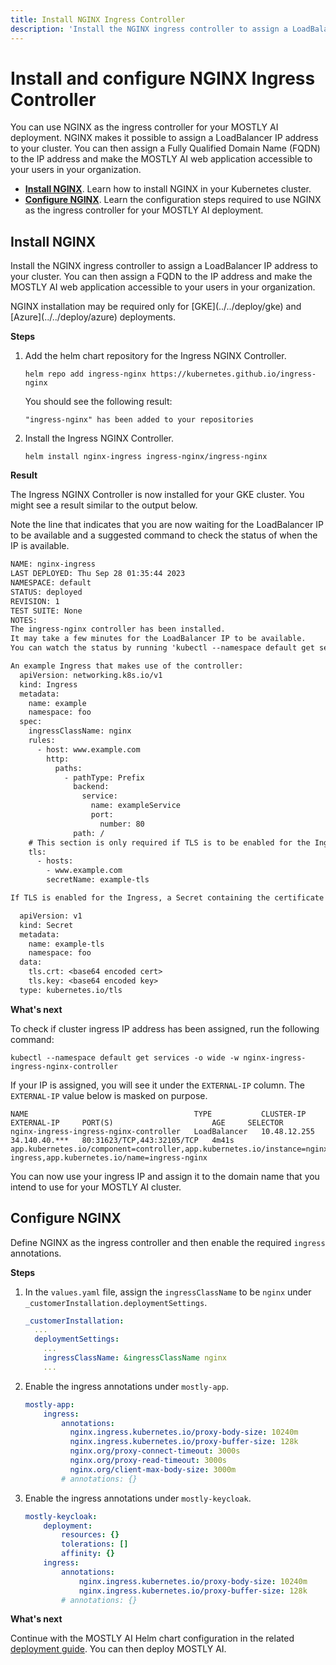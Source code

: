 ```yaml
---
title: Install NGINX Ingress Controller
description: 'Install the NGINX ingress controller to assign a LoadBalancer IP address to your cluster. You can then assign a FQDN to the IP address and make the MOSTLY AI web application accessible to your users in your organization.'
---
```



# Install and configure NGINX Ingress Controller

You can use NGINX as the ingress controller for your MOSTLY AI deployment. NGINX makes it possible to assign a LoadBalancer IP address to your cluster. You can then assign a Fully Qualified Domain Name (FQDN) to the IP address and make the MOSTLY AI web application accessible to your users in your organization.

* [**Install NGINX**](#install-nginx). Learn how to install NGINX in your Kubernetes cluster.
* [**Configure NGINX**](#configure-nginx). Learn the configuration steps required to use NGINX as the ingress controller for your MOSTLY AI deployment.

## Install NGINX

Install the NGINX ingress controller to assign a LoadBalancer IP address to your cluster. You can then assign a FQDN to the IP address and make the MOSTLY AI web application accessible to your users in your organization.

<Callout>
NGINX installation may be required only for [GKE](../../deploy/gke) and [Azure](../../deploy/azure) deployments.
</Callout>

**Steps**

1. Add the helm chart repository for the Ingress NGINX Controller.
    ```shell copy filename="shell"
    helm repo add ingress-nginx https://kubernetes.github.io/ingress-nginx
    ```
    
    You should see the following result:
    ```
    "ingress-nginx" has been added to your repositories
    ```
2. Install the Ingress NGINX Controller.
    ```shell copy filename="shell"
    helm install nginx-ingress ingress-nginx/ingress-nginx
    ```

**Result**

The Ingress NGINX Controller is now installed for your GKE cluster. You might see a result similar to the output below.

Note the line that indicates that you are now waiting for the LoadBalancer IP to be available and a suggested command to check the status of when the IP is available.

```txt {9,10}
NAME: nginx-ingress
LAST DEPLOYED: Thu Sep 28 01:35:44 2023
NAMESPACE: default
STATUS: deployed
REVISION: 1
TEST SUITE: None
NOTES:
The ingress-nginx controller has been installed.
It may take a few minutes for the LoadBalancer IP to be available.
You can watch the status by running 'kubectl --namespace default get services -o wide -w nginx-ingress-ingress-nginx-controller'

An example Ingress that makes use of the controller:
  apiVersion: networking.k8s.io/v1
  kind: Ingress
  metadata:
    name: example
    namespace: foo
  spec:
    ingressClassName: nginx
    rules:
      - host: www.example.com
        http:
          paths:
            - pathType: Prefix
              backend:
                service:
                  name: exampleService
                  port:
                    number: 80
              path: /
    # This section is only required if TLS is to be enabled for the Ingress
    tls:
      - hosts:
        - www.example.com
        secretName: example-tls

If TLS is enabled for the Ingress, a Secret containing the certificate and key must also be provided:

  apiVersion: v1
  kind: Secret
  metadata:
    name: example-tls
    namespace: foo
  data:
    tls.crt: <base64 encoded cert>
    tls.key: <base64 encoded key>
  type: kubernetes.io/tls
```

**What's next**

To check if cluster ingress IP address has been assigned, run the following command:
```shell copy filename="shell"
kubectl --namespace default get services -o wide -w nginx-ingress-ingress-nginx-controller
```

If your IP is assigned, you will see it under the `EXTERNAL-IP` column. The `EXTERNAL-IP` value below is masked on purpose.

```
NAME                                     TYPE           CLUSTER-IP     EXTERNAL-IP     PORT(S)                      AGE     SELECTOR
nginx-ingress-ingress-nginx-controller   LoadBalancer   10.48.12.255   34.140.40.***   80:31623/TCP,443:32105/TCP   4m41s   app.kubernetes.io/component=controller,app.kubernetes.io/instance=nginx-ingress,app.kubernetes.io/name=ingress-nginx
```

You can now use your ingress IP and assign it to the domain name that you intend to use for your MOSTLY AI cluster.


## Configure NGINX

Define NGINX as the ingress controller and then enable the required `ingress` annotations.

**Steps**

1. In the `values.yaml` file, assign the `ingressClassName` to be `nginx` under `_customerInstallation.deploymentSettings`.
    ```yaml filename="values.yaml" copy {6}
    _customerInstallation:
      ...
      deploymentSettings:
        ...
        ingressClassName: &ingressClassName nginx
        ...
    ```
2. Enable the ingress annotations under `mostly-app`.
    ```yaml filename="values.yaml" copy {3-9}
    mostly-app:
        ingress:
            annotations:
              nginx.ingress.kubernetes.io/proxy-body-size: 10240m
              nginx.ingress.kubernetes.io/proxy-buffer-size: 128k
              nginx.org/proxy-connect-timeout: 3000s
              nginx.org/proxy-read-timeout: 3000s
              nginx.org/client-max-body-size: 3000m
            # annotations: {}
    ```
3. Enable the ingress annotations under `mostly-keycloak`.
    ```yaml filename="values.yaml" copy {7-10}
    mostly-keycloak:
        deployment:
            resources: {}
            tolerations: []
            affinity: {}
        ingress:
            annotations:
                nginx.ingress.kubernetes.io/proxy-body-size: 10240m
                nginx.ingress.kubernetes.io/proxy-buffer-size: 128k
            # annotations: {}
    ```

**What's next**

Continue with the MOSTLY AI Helm chart configuration in the related [deployment guide](../../deploy). You can then deploy MOSTLY AI.